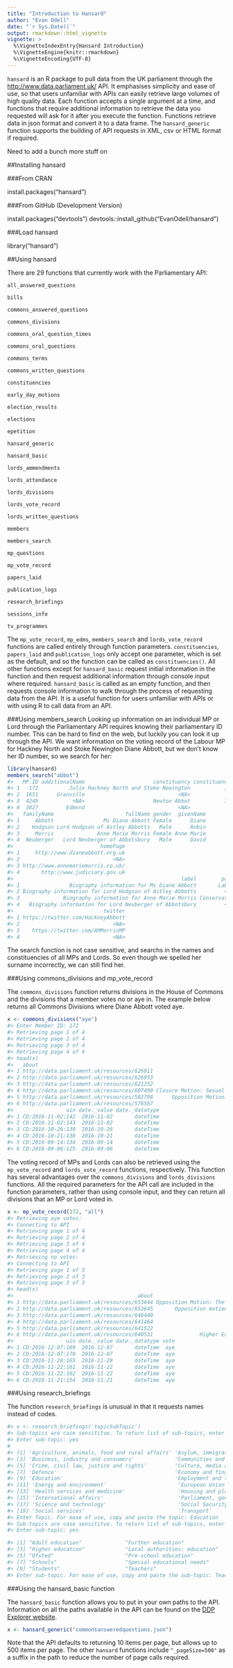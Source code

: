 ```yaml
---
title: "Introduction to Hansard"
author: "Evan Odell"
date: "`r Sys.Date()`"
output: rmarkdown::html_vignette
vignette: >
  %\VignetteIndexEntry{Hansard Introduction}
  %\VignetteEngine{knitr::rmarkdown}
  %\VignetteEncoding{UTF-8}
---
```


`hansard` is an R package to pull data from the UK parliament through the <http://www.data.parliament.uk/> API. It emphasises simplicity and ease of use, so that users unfamiliar with APIs can easily retrieve large volumes of high quality data. Each function accepts a single argument at a time, and functions that require additional information to retrieve the data you requested will ask for it after you execute the function. Functions retrieve data in json format and convert it to a data frame. The `hansard_generic` function supports the building of API requests in XML, csv or HTML format if required.



Need to add a bunch more stuff on 


##Installing hansard

###From CRAN

install.packages("hansard")

###From GitHub (Development Version)

install.packages("devtools")
devtools::install_github("EvanOdell/hansard")

###Load hansard

library("hansard")


##Using hansard

There are 29 functions that currently work with the Parliamentary API:

`all_answered_questions`

`bills`

`commons_answered_questions`

`commons_divisions`

`commons_oral_question_times`

`commons_oral_questions`

`commons_terms`

`commons_written_questions`

`constituencies`

`early_day_motions`

`election_results`

`elections`

`epetition`

`hansard_generic`

`hansard_basic`

`lords_ammendments`

`lords_attendance`

`lords_divisions`

`lords_vote_record`

`lords_written_questions`

`members`

`members_search`

`mp_questions`

`mp_vote_record`

`papers_laid`

`publication_logs`

`research_briefings`

`sessions_info`

`tv_programmes`


The `mp_vote_record`, `mp_edms`, `members_search` and `lords_vote_record` functions are called entirely through function parameters. `constituencies`, `papers_laid` and `publication_logs` only accept one parameter, which is set as the default, and so the function can be called as `constituencies()`.  All other functions except for `hansard_basic`  request initial information in the function and then request additional information through console input where required. `hansard_basic` is called as an empty function, and then requests console information to walk through the process of requesting data from the API. It is a useful function for users unfamiliar with APIs or with using R to call data from an API.

###Using members_search
Looking up information on an individual MP or Lord through the Parliamentary API requires knowing their parliamentary ID number. This can be hard to find on the web, but luckily you can look it up through the API. We want information on the voting record of the Labour MP for Hackney North and Stoke Newington Diane Abbott, but we don't know her ID number, so we search for her:

```r
library(hansard)
members_search("abbot")
#>   MP.ID additionalName                      constituency constituencyCode
#> 1   172          Julie Hackney North and Stoke Newington           146966
#> 2  1651      Granville                              <NA>               NA
#> 3  4249           <NA>                      Newton Abbot           147092
#> 4  3827         Edmond                              <NA>               NA
#>   familyName                       fullName gender  givenName
#> 1     Abbott                Ms Diane Abbott Female      Diane
#> 2    Hodgson Lord Hodgson of Astley Abbotts   Male      Robin
#> 3     Morris              Anne Marie Morris Female Anne Marie
#> 4  Neuberger   Lord Neuberger of Abbotsbury   Male      David
#>                            homePage
#> 1     http://www.dianeabbott.org.uk
#> 2                              <NA>
#> 3 http://www.annemariemorris.co.uk/
#> 4       http://www.judiciary.gov.uk
#>                                                      label        party
#> 1                Biography information for Ms Diane Abbott       Labour
#> 2 Biography information for Lord Hodgson of Astley Abbotts         <NA>
#> 3              Biography information for Anne Marie Morris Conservative
#> 4   Biography information for Lord Neuberger of Abbotsbury         <NA>
#>                             twitter
#> 1 https://twitter.com/HackneyAbbott
#> 2                              <NA>
#> 3    https://twitter.com/AMMorrisMP
#> 4                              <NA>

```
The search function is not case sensitive, and searchs in the names and constituencies of all MPs and Lords. So even though we spelled her surname incorrectly, we can still find her.


###Using commons_divisions and mp_vote_record

The `commons_divisions` function returns divisions in the House of Commons and the divisions that a member votes no or aye in. The example below returns all Commons Divisions where Diane Abbott voted aye.

```r
x <- commons_divisions("aye")
#> Enter Member ID: 172
#> Retrieving page 1 of 4
#> Retrieving page 2 of 4
#> Retrieving page 3 of 4
#> Retrieving page 4 of 4
#> head(x)
#>  _about                                                              title
#> 1 http://data.parliament.uk/resources/626911                            Opposition Motion: Community Pharmacies
#> 2 http://data.parliament.uk/resources/626953                           Opposition Motion: Police Officer Safety
#> 3 http://data.parliament.uk/resources/621252                                           Opposition Motion: Yemen
#> 4 http://data.parliament.uk/resources/607490 Closure Motion: Sexual Offences (Pardons Etc.) Bill second reading
#> 5 http://data.parliament.uk/resources/582798      Opposition Motion: NHS sustainabiliy and transformation plans
#> 6 http://data.parliament.uk/resources/576587                                Finance Bill: Report Stage Amdt 174
#>                 uin date._value date._datatype
#> 1 CD:2016-11-02:142  2016-11-02       dateTime
#> 2 CD:2016-11-02:143  2016-11-02       dateTime
#> 3 CD:2016-10-26:139  2016-10-26       dateTime
#> 4 CD:2016-10-21:138  2016-10-21       dateTime
#> 5 CD:2016-09-14:134  2016-09-14       dateTime
#> 6 CD:2016-09-06:125  2016-09-06       dateTime

```

The voting record of MPs and Lords can also be retrieved using the `mp_vote_record` and `lords_vote_record` functions, respectively. This function has several advantages over the `commons_divisions` and `lords_divisions` functions. All the required parameters for the API call are included in the function parameters, rather than using console input, and they can return all divisions that an MP or Lord voted in.

```r
x <- mp_vote_record(172, "all")
#> Retrieving aye votes:
#> Connecting to API
#> Retrieving page 1 of 4
#> Retrieving page 2 of 4
#> Retrieving page 3 of 4
#> Retrieving page 4 of 4
#> Retrieving no votes:
#> Connecting to API
#> Retrieving page 1 of 3
#> Retrieving page 2 of 3
#> Retrieving page 3 of 3
#> head(x)
#>                                       _about                                                                       title
#> 1 http://data.parliament.uk/resources/653644 Opposition Motion: The Government's plan for Brexit (Prime Minister's Amdt)
#> 2 http://data.parliament.uk/resources/653645       Opposition motion: The Government's plan for Brexit motion as amended
#> 3 http://data.parliament.uk/resources/646440                             Digital Economy Bill: Report Stage New Clause 8
#> 4 http://data.parliament.uk/resources/641464                            Opposition Motion: Education and Social Mobility
#> 5 http://data.parliament.uk/resources/641522                          Opposition Motion: National Health Service Funding
#> 6 http://data.parliament.uk/resources/640531               Higher Education and Research Bill: Report Stage New Clause 2
#>                 uin date._value date._datatype vote
#> 1 CD:2016-12-07:169  2016-12-07       dateTime  aye
#> 2 CD:2016-12-07:170  2016-12-07       dateTime  aye
#> 3 CD:2016-11-28:165  2016-11-28       dateTime  aye
#> 4 CD:2016-11-22:161  2016-11-22       dateTime  aye
#> 5 CD:2016-11-22:162  2016-11-22       dateTime  aye
#> 6 CD:2016-11-21:154  2016-11-21       dateTime  aye

```


###Using research_briefings

The function `research_briefings` is unusual in that it requests names instead of codes. 

```r
#> x <- research_briefings('topicSubTopic')
#> Sub-topics are case sensititve. To return list of sub-topics, enter yes.
#> Enter sub-topic: yes
#
#> [1] 'Agriculture, animals, food and rural affairs' 'Asylum, immigration and nationality'
#> [3] 'Business, industry and consumers'             'Communities and families'
#> [5] 'Crime, civil law, justice and rights'         'Culture, media and sport'
#> [7] 'Defence'                                      'Economy and finance'
#> [9] 'Education'                                    'Employment and training'
#> [11] 'Energy and environment'                       'European Union'
#> [13] 'Health services and medicine'                 'Housing and planning'
#> [15] 'International affairs'                        'Parliament, government and politics'
#> [17] 'Science and technology'                       'Social Security and pensions'
#> [19] 'Social services'                              'Transport'
#> Enter Topic. For ease of use, copy and paste the topic: Education
#> Sub-topics are case sensititve. To return list of sub-topics, enter yes.
#> Enter sub-topic: yes

#> [1] "Adult education"              "Further education"           
#> [3] "Higher education"             "Local authorities: education"
#> [5] "Ofsted"                       "Pre-school education"        
#> [7] "Schools"                      "Special educational needs"   
#> [9] "Students"                     "Teachers"   
#> Enter sub-topic. For ease of use, copy and paste the sub-topic: Teachers
```

###Using the hansard_basic function

The `hansard_basic` function allows you to put in your own paths to the API. Information on all the paths available in the API can be found on the [DDP Explorer website](http://explore.data.parliament.uk/).

```r
x <- hansard_generic("commonsansweredquestions.json")
```

Note that the API defaults to returning 10 items per page, but allows up to 500 items per page. The other `hansard` functions include `"_pageSize=500"` as a suffix in the path to reduce the number of page calls required.
